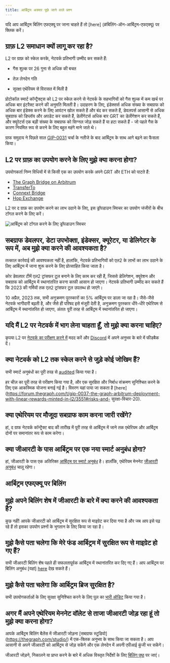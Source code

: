 ```yaml
---
title: आर्बिट्रम अक्सर पूछे जाने वाले प्रश्न
---
```


यदि आप आर्बिट्रम बिलिंग एफएक्यू पर जाना चाहते हैं तो [here] \(#बिलिंग-ऑन-आर्बिट्रम-एफएक्यू) पर क्लिक करें।

## ग्राफ़ L2 समाधान क्यों लागू कर रहा है?

L2 पर ग्राफ़ को स्केल करके, नेटवर्क प्रतिभागी उम्मीद कर सकते हैं:

- गैस शुल्क पर 26 गुना से अधिक की बचत

- तेज़ लेनदेन गति

- सुरक्षा एथेरियम से विरासत में मिली है

प्रोटोकॉल स्मार्ट कॉन्ट्रैक्ट्स को L2 पर स्केल करने से नेटवर्क के सहभागियों को गैस शुल्क में कम खर्च पर अधिक बार इंटरैक्ट करने की अनुमति मिलती है। उदाहरण के लिए, इंडेक्सर्स अधिक संख्या के सबग्राफ को अधिक बार इंडेक्स करने के लिए आवंटन खोल सकते हैं और बंद कर सकते हैं, डेवलपर्स आसानी से अधिक सुबग्राफ को डिप्लॉय और अपडेट कर सकते हैं, डेलीगेटर्स अधिक बार GRT का डेलीगेशन कर सकते हैं, और क्यूरेटर्स एक बड़ी संख्या के सबग्राफ को सिग्नल जोड़ सकते हैं या हटा सकते हैं - जो पहले गैस के कारण नियमित रूप से करने के लिए बहुत महंगे माने जाते थे।

ग्राफ समुदाय ने पिछले साल [GIP-0031](https://forum.thegraph.com/t/gip-0031-arbitrum-grt-bridge/3305) चर्चा के नतीजे के बाद आर्बिट्रम के साथ आगे बढ़ने का फैसला किया।

## L2 पर ग्राफ़ का उपयोग करने के लिए मुझे क्या करना होगा?

उपयोगकर्ता निम्न विधियों में से किसी एक का उपयोग करके अपने GRT और ETH को पाटते हैं:

- [The Graph Bridge on Arbitrum](https://bridge.arbitrum.io/?l2ChainId=42161)
- [TransferTo](https://transferto.xyz/swap)
- [Connext Bridge](https://bridge.connext.network/)
- [Hop Exchange](https://app.hop.exchange/#/send?token=ETH)

L2 पर द ग्राफ़ का उपयोग करने का लाभ उठाने के लिए, इस ड्रॉपडाउन स्विचर का उपयोग जंजीरों के बीच टॉगल करने के लिए करें।

![आर्बिट्रम को टॉगल करने के लिए ड्रॉपडाउन स्विचर](/img/arbitrum-screenshot-toggle.png)

## सबग्राफ डेवलपर, डेटा उपभोक्ता, इंडेक्सर, क्यूरेटर, या डेलिगेटर के रूप में, अब मुझे क्या करने की आवश्यकता है?

तत्काल कार्रवाई की आवश्यकता नहीं है, हालांकि, नेटवर्क प्रतिभागियों को एल2 के लाभों का लाभ उठाने के लिए आर्बिट्रम में जाना शुरू करने के लिए प्रोत्साहित किया जाता है।

कोर डेवलपर टीमें एल2 ट्रांसफर टूल बनाने के लिए काम कर रही हैं, जिससे डेलिगेशन, क्यूरेशन और सबग्राफ को आर्बिट्रम में स्थानांतरित करना काफी आसान हो जाएगा। नेटवर्क प्रतिभागी उम्मीद कर सकते हैं कि 2023 की गर्मियों तक एल2 ट्रांसफर टूल उपलब्ध हो जाएंगे।

10 अप्रैल, 2023 तक, सभी अनुक्रमण पुरस्कारों का 5% आर्बिट्रम पर डाला जा रहा है। जैसे-जैसे नेटवर्क भागीदारी बढ़ती है, और जैसे ही परिषद इसे मंजूरी देती है, अनुक्रमण पुरस्कार धीरे-धीरे एथेरियम से आर्बिट्रम में स्थानांतरित हो जाएगा, अंततः पूरी तरह से आर्बिट्रम में स्थानांतरित हो जाएगा।

## यदि मैं L2 पर नेटवर्क में भाग लेना चाहता हूँ, तो मुझे क्या करना चाहिए?

कृपया L2 पर [नेटवर्क का परीक्षण करने में](https://testnet.thegraph.com/explorer) मदद करें और [Discord](https://discord.gg/graphprotocol) में अपने अनुभव के बारे में फीडबैक दें।

## क्या नेटवर्क को L2 तक स्केल करने से जुड़े कोई जोखिम हैं?

सभी स्मार्ट अनुबंधों का पूरी तरह से [audited](https://github.com/graphprotocol/contracts/blob/dev/audits/OpenZeppelin/2022-07-graph-arbitrum-bridge-audit.pdf) किया गया है।

हर चीज़ का पूरी तरह से परीक्षण किया गया है, और एक सुरक्षित और निर्बाध संक्रमण सुनिश्चित करने के लिए एक आकस्मिक योजना बनाई गई है। विवरण यहां पाया जा सकता है [here] \(https://forum.thegraph.com/t/gip-0037-the-graph-arbitrum-deployment-with-linear-rewards-minted-in-l2/3551#risks-and- सुरक्षा-विचार-20).

## क्या एथेरियम पर मौजूदा सबग्राफ काम करना जारी रखेंगे?

हां, द ग्राफ नेटवर्क कॉन्ट्रैक्ट बाद की तारीख में पूरी तरह से आर्बिट्रम में जाने तक एथेरियम और आर्बिट्रम दोनों पर समानांतर रूप से काम करेगा।

## क्या जीआरटी के पास आर्बिट्रम पर एक नया स्मार्ट अनुबंध होगा?

हां, जीआरटी के पास एक अतिरिक्त [आर्बिट्रम पर स्मार्ट अनुबंध](https://arbiscan.io/address/0x9623063377ad1b27544c965ccd7342f7ea7e88c7) है। हालाँकि, एथेरियम मेननेट [जीआरटी अनुबंध](https://etherscan.io/token/0xc944e90c64b2c07662a292be6244bdf05cda44a7) चालू रहेगा।

## आर्बिट्रम एफएक्यू पर बिलिंग

## मुझे अपने बिलिंग शेष में जीआरटी के बारे में क्या करने की आवश्यकता है?

कुछ नहीं! आपके जीआरटी को आर्बिट्रम में सुरक्षित रूप से माइग्रेट कर दिया गया है और जब आप इसे पढ़ रहे हैं तो इसका उपयोग प्रश्नों के भुगतान के लिए किया जा रहा है।

## मुझे कैसे पता चलेगा कि मेरे फंड आर्बिट्रम में सुरक्षित रूप से माइग्रेट हो गए हैं?

सभी जीआरटी बिलिंग शेष पहले ही सफलतापूर्वक आर्बिट्रम में स्थानांतरित कर दिए गए हैं। आप आर्बिट्रम पर बिलिंग अनुबंध [यहां] [here](https://arbiscan.io/address/0x1B07D3344188908Fb6DEcEac381f3eE63C48477a) देख सकते हैं।

## मुझे कैसे पता चलेगा कि आर्बिट्रम ब्रिज सुरक्षित है?

सभी उपयोगकर्ताओं के लिए सुरक्षा सुनिश्चित करने के लिए पुल का [भारी ऑडिट](https://code4rena.com/contests/2022-10-the-graph-l2-bridge-contest) किया गया है।

## अगर मैं अपने एथेरियम मेननेट वॉलेट से ताजा जीआरटी जोड़ रहा हूं तो मुझे क्या करना होगा?

आपके आर्बिट्रम बिलिंग बैलेंस में जीआरटी जोड़ना [सबग्राफ स्टूडियो] \(https://thegraph.com/studio/) में एक-क्लिक अनुभव के साथ किया जा सकता है। आप आसानी से अपने जीआरटी को आर्बिट्रम से जोड़ सकेंगे और एक लेनदेन में अपनी एपीआई कुंजी भर सकेंगे।

जीआरटी जोड़ने, निकालने या प्राप्त करने के बारे में अधिक विस्तृत निर्देशों के लिए [बिलिंग पृष्ठ](https://thegraph.com/docs/en/billing/) पर जाएं।
